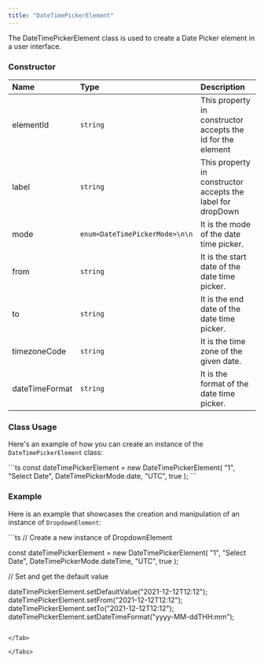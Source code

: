 ```yaml
---
title: "DateTimePickerElement"
---
```


The DateTimePickerElement class is used to create a Date Picker element in a user interface.

### Constructor

| Name           | Type                                 | Description                                                 |
| :-------------- | :------------------------------------ | :----------------------------------------------------------- |
| elementId      | `string`                             | This property in constructor accepts the Id for the element |
| label          | `string`                             | This property in constructor accepts the label for dropDown |
| mode           | `enum<DateTimePickerMode>\n\n` | It is the mode of the date time picker.                     |
| from           | `string`                             | It is the start date of the date time picker.               |
| to             | `string`                             | It is the end date of the date time picker.                 |
| timezoneCode   | `string`                             | It is the time zone of the given date.                      |
| dateTimeFormat | `string`                             | It is the format of the date time picker.                   |

### Class Usage

Here's an example of how you can create an instance of the `DateTimePickerElement` class:

<Tabs>
<Tab title="TypeScript">
```ts
const dateTimePickerElement = new DateTimePickerElement(
  "1",
  "Select Date",
  DateTimePickerMode.date,
  "UTC",
  true
);
```

</Tab>

</Tabs>

### Example

Here is an example that showcases the creation and manipulation of an instance of `DropdownElement`:

<Tabs>
<Tab title="TypeScript">
```ts
// Create a new instance of DropdownElement

const dateTimePickerElement = new DateTimePickerElement(
  "1",
  "Select Date",
  DateTimePickerMode.dateTime,
  "UTC",
  true
);

// Set and get the default value

dateTimePickerElement.setDefaultValue("2021-12-12T12:12");
dateTimePickerElement.setFrom("2021-12-12T12:12");
dateTimePickerElement.setTo("2021-12-12T12:12");
dateTimePickerElement.setDateTimeFormat("yyyy-MM-ddTHH:mm");
```

</Tab>

</Tabs>
